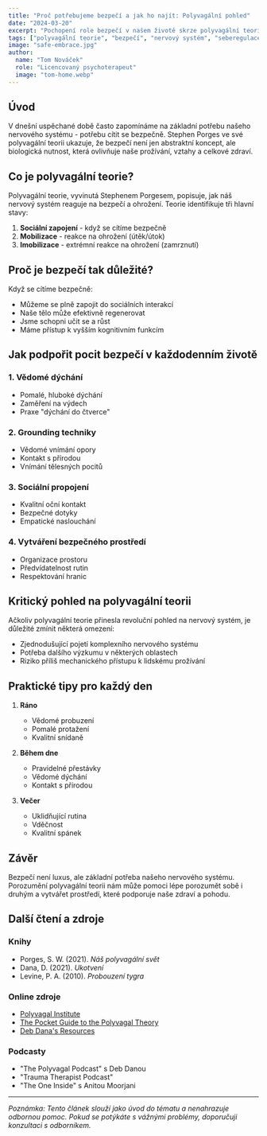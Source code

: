 ```yaml
---
title: "Proč potřebujeme bezpečí a jak ho najít: Polyvagální pohled"
date: "2024-03-20"
excerpt: "Pochopení role bezpečí v našem životě skrze polyvagální teorii a praktické tipy, jak podpořit pocit bezpečí v každodenním životě."
tags: ["polyvagální teorie", "bezpečí", "nervový systém", "seberegulace", "trauma"]
image: "safe-embrace.jpg"
author:
  name: "Tom Nováček"
  role: "Licencovaný psychoterapeut"
  image: "tom-home.webp"
---
```


## Úvod

V dnešní uspěchané době často zapomínáme na základní potřebu našeho nervového systému - potřebu cítit se bezpečně. Stephen Porges ve své polyvagální teorii ukazuje, že bezpečí není jen abstraktní koncept, ale biologická nutnost, která ovlivňuje naše prožívání, vztahy a celkové zdraví.

## Co je polyvagální teorie?

Polyvagální teorie, vyvinutá Stephenem Porgesem, popisuje, jak náš nervový systém reaguje na bezpečí a ohrožení. Teorie identifikuje tři hlavní stavy:

1. **Sociální zapojení** - když se cítíme bezpečně
2. **Mobilizace** - reakce na ohrožení (útěk/útok)
3. **Imobilizace** - extrémní reakce na ohrožení (zamrznutí)

## Proč je bezpečí tak důležité?

Když se cítíme bezpečně:
- Můžeme se plně zapojit do sociálních interakcí
- Naše tělo může efektivně regenerovat
- Jsme schopni učit se a růst
- Máme přístup k vyšším kognitivním funkcím

## Jak podpořit pocit bezpečí v každodenním životě

### 1. Vědomé dýchání
- Pomalé, hluboké dýchání
- Zaměření na výdech
- Praxe "dýchání do čtverce"

### 2. Grounding techniky
- Vědomé vnímání opory
- Kontakt s přírodou
- Vnímání tělesných pocitů

### 3. Sociální propojení
- Kvalitní oční kontakt
- Bezpečné dotyky
- Empatické naslouchání

### 4. Vytváření bezpečného prostředí
- Organizace prostoru
- Předvídatelnost rutin
- Respektování hranic

## Kritický pohled na polyvagální teorii

Ačkoliv polyvagální teorie přinesla revoluční pohled na nervový systém, je důležité zmínit některá omezení:

- Zjednodušující pojetí komplexního nervového systému
- Potřeba dalšího výzkumu v některých oblastech
- Riziko příliš mechanického přístupu k lidskému prožívání

## Praktické tipy pro každý den

1. **Ráno**
   - Vědomé probuzení
   - Pomalé protažení
   - Kvalitní snídaně

2. **Během dne**
   - Pravidelné přestávky
   - Vědomé dýchání
   - Kontakt s přírodou

3. **Večer**
   - Uklidňující rutina
   - Vděčnost
   - Kvalitní spánek

## Závěr

Bezpečí není luxus, ale základní potřeba našeho nervového systému. Porozumění polyvagální teorii nám může pomoci lépe porozumět sobě i druhým a vytvářet prostředí, které podporuje naše zdraví a pohodu.

## Další čtení a zdroje

### Knihy
- Porges, S. W. (2021). *Náš polyvagální svět*
- Dana, D. (2021). *Ukotvení*
- Levine, P. A. (2010). *Probouzení tygra*

### Online zdroje
- [Polyvagal Institute](https://www.polyvagalinstitute.org/)
- [The Pocket Guide to the Polyvagal Theory](https://www.stephenporges.com/)
- [Deb Dana's Resources](https://www.rhythmofregulation.com/)

### Podcasty
- "The Polyvagal Podcast" s Deb Danou
- "Trauma Therapist Podcast"
- "The One Inside" s Anitou Moorjani

---

*Poznámka: Tento článek slouží jako úvod do tématu a nenahrazuje odbornou pomoc. Pokud se potýkáte s vážnými problémy, doporučuji konzultaci s odborníkem.* 
